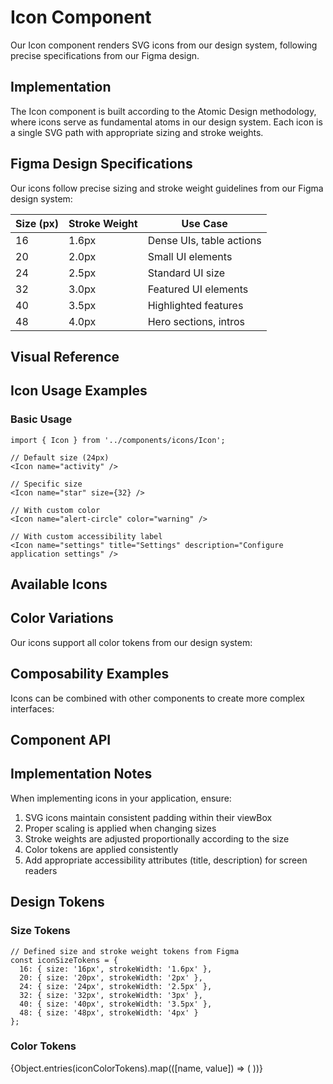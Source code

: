 
<Meta of={IconStories} title="Design System/Guidelines/Icon Specifications" />

# Icon Component

Our Icon component renders SVG icons from our design system, following precise specifications from our Figma design.

## Implementation

The Icon component is built according to the Atomic Design methodology, where icons serve as fundamental atoms in our design system. Each icon is a single SVG path with appropriate sizing and stroke weights.

## Figma Design Specifications

Our icons follow precise sizing and stroke weight guidelines from our Figma design system:

| Size (px) | Stroke Weight | Use Case |
|-----------|---------------|----------|
| 16        | 1.6px         | Dense UIs, table actions |
| 20        | 2.0px         | Small UI elements |
| 24        | 2.5px         | Standard UI size |
| 32        | 3.0px         | Featured UI elements |
| 40        | 3.5px         | Highlighted features |
| 48        | 4.0px         | Hero sections, intros |

## Visual Reference

<Canvas of={IconStories.AllSizes} />

## Icon Usage Examples

### Basic Usage

```tsx
import { Icon } from '../components/icons/Icon';

// Default size (24px)
<Icon name="activity" />

// Specific size
<Icon name="star" size={32} />

// With custom color
<Icon name="alert-circle" color="warning" />

// With custom accessibility label
<Icon name="settings" title="Settings" description="Configure application settings" />
```

## Available Icons

<Canvas of={IconStories.AllIcons} />

## Color Variations

Our icons support all color tokens from our design system:

<Canvas of={IconStories.ColorVariants} />

## Composability Examples

Icons can be combined with other components to create more complex interfaces:

<Canvas of={IconStories.Composability} />

## Component API

<Controls />

## Implementation Notes

When implementing icons in your application, ensure:

1. SVG icons maintain consistent padding within their viewBox
2. Proper scaling is applied when changing sizes
3. Stroke weights are adjusted proportionally according to the size
4. Color tokens are applied consistently
5. Add appropriate accessibility attributes (title, description) for screen readers

## Design Tokens

### Size Tokens

```tsx
// Defined size and stroke weight tokens from Figma
const iconSizeTokens = {
  16: { size: '16px', strokeWidth: '1.6px' },
  20: { size: '20px', strokeWidth: '2px' },
  24: { size: '24px', strokeWidth: '2.5px' },
  32: { size: '32px', strokeWidth: '3px' },
  40: { size: '40px', strokeWidth: '3.5px' },
  48: { size: '48px', strokeWidth: '4px' }
};
```

### Color Tokens

<ColorPalette>
  {Object.entries(iconColorTokens).map(([name, value]) => (
    <ColorItem 
      key={name}
      title={name} 
      subtitle={`var(--color-${name})`}
      colors={{ [name]: value }} 
    />
  ))}
</ColorPalette>
